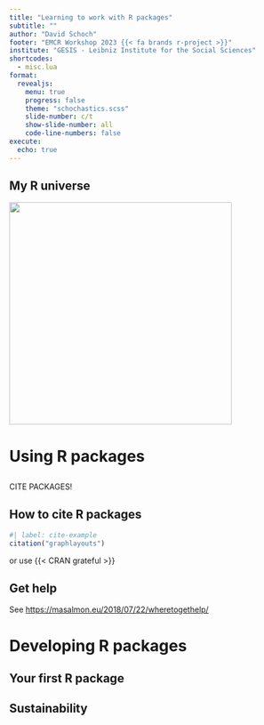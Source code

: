 ```yaml
---
title: "Learning to work with R packages"
subtitle: ""
author: "David Schoch"
footer: "EMCR Workshop 2023 {{< fa brands r-project >}}"
institute: "GESIS - Leibniz Institute for the Social Sciences"
shortcodes:
  - misc.lua
format: 
  revealjs: 
    menu: true
    progress: false
    theme: "schochastics.scss"
    slide-number: c/t
    show-slide-number: all
    code-line-numbers: false
execute: 
  echo: true
---
```


## My R universe

<img src="img/hex_bg.png" width="400">

# Using R packages

## 

::: {.r-fit-text}
CITE PACKAGES!
:::

## How to cite R packages

```r
#| label: cite-example
citation("graphlayouts")
```

or use {{< CRAN grateful >}}

## Get help

See <https://masalmon.eu/2018/07/22/wheretogethelp/>

# Developing R packages

## Your first R package

## Sustainability



